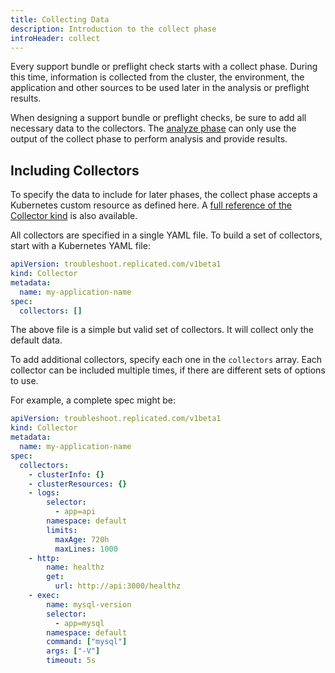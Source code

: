 ```yaml
---
title: Collecting Data
description: Introduction to the collect phase
introHeader: collect
---
```


Every support bundle or preflight check starts with a collect phase.
During this time, information is collected from the cluster, the environment, the application and other sources to be used later in the analysis or preflight results.

When designing a support bundle or preflight checks, be sure to add all necessary data to the collectors.
The [analyze phase](https://troubleshoot.sh/analyze) can only use the output of the collect phase to perform analysis and provide results.

## Including Collectors

To specify the data to include for later phases, the collect phase accepts a Kubernetes custom resource as defined here.
A [full reference of the Collector kind](./reference/collectors) is also available.

All collectors are specified in a single YAML file.
To build a set of collectors, start with a Kubernetes YAML file:

```yaml
apiVersion: troubleshoot.replicated.com/v1beta1
kind: Collector
metadata:
  name: my-application-name
spec:
  collectors: []
```

The above file is a simple but valid set of collectors.
It will collect only the default data.

To add additional collectors, specify each one in the `collectors` array.
Each collector can be included multiple times, if there are different sets of options to use.

For example, a complete spec might be:

```yaml
apiVersion: troubleshoot.replicated.com/v1beta1
kind: Collector
metadata:
  name: my-application-name
spec:
  collectors:
    - clusterInfo: {}
    - clusterResources: {}
    - logs:
        selector:
          - app=api
        namespace: default
        limits:
          maxAge: 720h
          maxLines: 1000
    - http:
        name: healthz
        get:
          url: http://api:3000/healthz
    - exec:
        name: mysql-version
        selector:
          - app=mysql
        namespace: default
        command: ["mysql"]
        args: ["-V"]
        timeout: 5s
```
